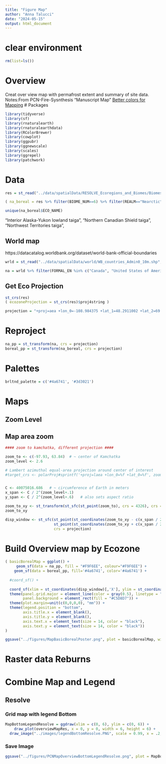 ```yaml
---
title: "Figure Map"
author: "Anna Talucci"
date: "2024-05-15"
output: html_document
---
```


# clear environment
```r
rm(list=ls())
```


# Overview
Creat over view map with permafrost extent and summary of site data.
Notes:From PCN-Fire-Sysnthesis "Manuscript Map"
[Better colors for Mapping](https://www.esri.com/arcgis-blog/products/js-api-arcgis/mapping/better-colors-for-better-mapping/)
# Packages
```r
library(tidyverse)
library(sf)
library(rnaturalearth)
library(rnaturalearthdata)
library(RColorBrewer)
library(cowplot)
library(ggpubr)
library(ggnewscale)
library(scales)
library(ggrepel)
library(patchwork)
```



# Data

```r
res = st_read("../data/spatialData/RESOLVE_Ecoregions_and_Biomes/Biomes_and_Ecoregions_2017.shp", "Biomes_and_Ecoregions_2017")
```

```r
( na_boreal = res %>% filter(BIOME_NUM==6) %>% filter(REALM=="Nearctic"))
```

    

```r
unique(na_boreal$ECO_NAME)
```
"Interior Alaska-Yukon lowland taiga", "Northern Canadian Shield taiga", "Northwest Territories taiga", 

## World map
https://datacatalog.worldbank.org/dataset/world-bank-official-boundaries

```r
wrld = st_read("../data/spatialData/world/WB_countries_Admin0_10m.shp", "WB_countries_Admin0_10m")
```


```r
na = wrld %>% filter(FORMAL_EN %in% c("Canada", "United States of America"))
```









## Get Eco Projection

```r
st_crs(res)
( ecozoneProjection = st_crs(res)$proj4string )
```


```r
projection = "+proj=aea +lon_0=-108.984375 +lat_1=48.2911002 +lat_2=69.1799501 +lat_0=58.7355252 +datum=WGS84 +units=m +no_defs"
```
# Reproject

```r
na_pp = st_transform(na, crs = projection)
boreal_pp = st_transform(na_boreal, crs = projection)
```

# Palettes

```r
brltnd_palette = c('#4a6741', '#3d3021')
```

# Maps

## Zoom Level
## Map area zoom
```r
#### zoom to kamchatka, different projection ####

zoom_to <- c(-97.93, 63.84)  # ~ center of Kamchatka
zoom_level <- 2.6

# Lambert azimuthal equal-area projection around center of interest
#target_crs <- polarProj#sprintf('+proj=laea +lon_0=%f +lat_0=%f', zoom_to[1], zoom_to[2])


C <- 40075016.686   # ~ circumference of Earth in meters
x_span <- C / 2^(zoom_level+.1)
y_span <- C / 2^(zoom_level+.6)   # also sets aspect ratio

zoom_to_xy <- st_transform(st_sfc(st_point(zoom_to), crs = 4326), crs = projection)
zoom_to_xy

disp_window <- st_sfc(st_point(st_coordinates(zoom_to_xy - c(x_span / 2, y_span / 2))),
                      st_point(st_coordinates(zoom_to_xy + c(x_span / 2, y_span / 2))),
                      crs = projection)

```



# Build Overview map by Ecozone

```r
( basicBorealMap = ggplot() +
     geom_sf(data = na_pp, fill = "#F9F6EE", colour="#F9F6EE") +
    geom_sf(data = boreal_pp, fill='#4a6741', color='#4a6741') +
  
  #coord_sf() +
  
  coord_sf(xlim = st_coordinates(disp_window)[,'X'], ylim = st_coordinates(disp_window)[,'Y']) +
  theme(panel.grid.major = element_line(color = gray(0.5), linetype = "dashed", linewidth = 0.5), 
        panel.background = element_rect(fill = "#C5D8D7")) +
  theme(plot.margin=unit(c(0,0,0,0), "mm")) + 
  theme(legend.position = "bottom", 
        axis.title.x = element_blank(), 
        axis.title.y = element_blank(),
        axis.text.x = element_text(size = 14, color = "black"),
        axis.text.y = element_text(size = 14, color = "black")) 
)

```


```r
ggsave("../figures/MapBasicBorealPoster.png", plot = basicBorealMap, width = 8, height =6, units = c("in"), dpi=600, bg = "white" )
```


# Raster data Reburns






# Combine Map and Legend

## Resolve

### Grid map with legend Bottom
```r
MapBottomLegendResolve = ggdraw(xlim = c(0, 6), ylim = c(0, 6)) +
    draw_plot(overviewMapRes, x = 0, y = 0, width = 6, height = 6) + 
  draw_image("../images/legendBottomResolve.PNG", scale = 0.99, x = .2, y = -0.1, width = 6, height = 1) 
```

### Save Image
```r
ggsave("../figures/PCNMapOverviewBottomLegendResolve.png", plot = MapBottomLegendResolve, dpi = 600, width = 6, height = 6, bg='white')
```


